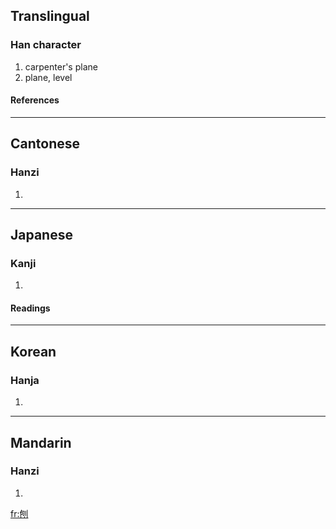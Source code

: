 ==Translingual==
===Han character===
{{Han char|rad=刀|as=05|sn=7|four=2270<sub>0</sub>|canj=心山中弓 (PULN)}}
# carpenter's plane
# plane, level
====References====
{{Han ref|kx=0138.160|dkj=01929|dj=0313.050|hdz=10331.030|uh=5228|ud=21032|bh=A753|bd=42835}}
----
==Cantonese==
===Hanzi===
{{yue-hanzi|jyut=|y=paau4}}
# {{defn|Cantonese}}
----
==Japanese==
===Kanji===
{{ja-kanji|grade=|rs=刀05}}
# {{defn|Japanese}}
====Readings====
{{ja-readings|on=[[ほう]] (hō), [[びょう]] (byō)|kun=[[けずる]] (kezuru)}}
----
==Korean==
===Hanja===
{{ko-hanja|hangeul=포|rv=po|mr=p'o}}
# {{defn|Korean}}
----
==Mandarin==
===Hanzi===
{{cmn-hanzi|pin=[[bào]] (bao4)|wg=pao<sup>4</sup>}}
# {{defn|Mandarin}}

[[fr:刨]]